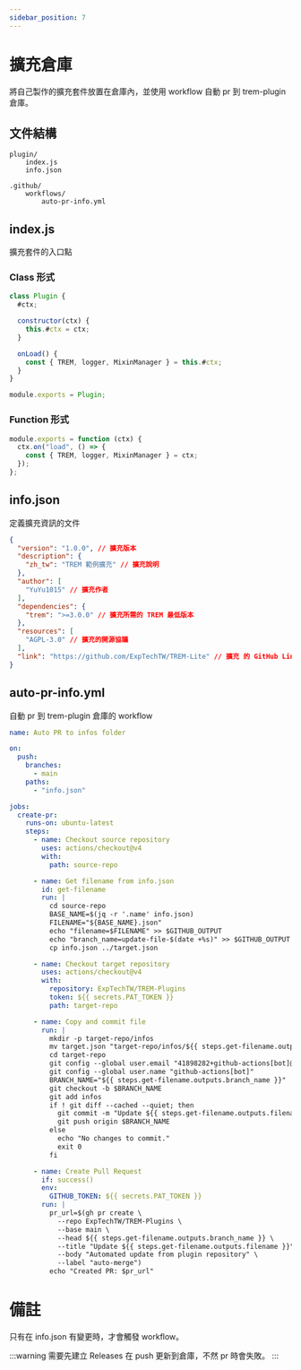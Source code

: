 ```yaml
---
sidebar_position: 7
---
```


# 擴充倉庫

將自己製作的擴充套件放置在倉庫內，並使用 workflow 自動 pr 到 trem-plugin 倉庫。

## 文件結構

```
plugin/
    index.js
    info.json

.github/
    workflows/
        auto-pr-info.yml
```

## index.js

擴充套件的入口點

### Class 形式


```js
class Plugin {
  #ctx;

  constructor(ctx) {
    this.#ctx = ctx;
  }

  onLoad() {
    const { TREM, logger, MixinManager } = this.#ctx;
  }
}

module.exports = Plugin;
```

### Function 形式

```js
module.exports = function (ctx) {
  ctx.on("load", () => {
    const { TREM, logger, MixinManager } = ctx;
  });
};
```

## info.json

定義擴充資訊的文件

```json
{
  "version": "1.0.0", // 擴充版本
  "description": {
    "zh_tw": "TREM 範例擴充" // 擴充說明
  },
  "author": [
    "YuYu1015" // 擴充作者
  ],
  "dependencies": {
    "trem": ">=3.0.0" // 擴充所需的 TREM 最低版本
  },
  "resources": [
    "AGPL-3.0" // 擴充的開源協議
  ],
  "link": "https://github.com/ExpTechTW/TREM-Lite" // 擴充 的 GitHub Link
}
```

## auto-pr-info.yml

自動 pr 到 trem-plugin 倉庫的 workflow

```yml
name: Auto PR to infos folder

on:
  push:
    branches:
      - main
    paths:
      - "info.json"

jobs:
  create-pr:
    runs-on: ubuntu-latest
    steps:
      - name: Checkout source repository
        uses: actions/checkout@v4
        with:
          path: source-repo

      - name: Get filename from info.json
        id: get-filename
        run: |
          cd source-repo
          BASE_NAME=$(jq -r '.name' info.json)
          FILENAME="${BASE_NAME}.json"
          echo "filename=$FILENAME" >> $GITHUB_OUTPUT
          echo "branch_name=update-file-$(date +%s)" >> $GITHUB_OUTPUT
          cp info.json ../target.json

      - name: Checkout target repository
        uses: actions/checkout@v4
        with:
          repository: ExpTechTW/TREM-Plugins
          token: ${{ secrets.PAT_TOKEN }}
          path: target-repo

      - name: Copy and commit file
        run: |
          mkdir -p target-repo/infos
          mv target.json "target-repo/infos/${{ steps.get-filename.outputs.filename }}"
          cd target-repo
          git config --global user.email "41898282+github-actions[bot]@users.noreply.github.com"
          git config --global user.name "github-actions[bot]"
          BRANCH_NAME="${{ steps.get-filename.outputs.branch_name }}"
          git checkout -b $BRANCH_NAME
          git add infos
          if ! git diff --cached --quiet; then
            git commit -m "Update ${{ steps.get-filename.outputs.filename }}"
            git push origin $BRANCH_NAME
          else
            echo "No changes to commit."
            exit 0
          fi

      - name: Create Pull Request
        if: success()
        env:
          GITHUB_TOKEN: ${{ secrets.PAT_TOKEN }}
        run: |
          pr_url=$(gh pr create \
            --repo ExpTechTW/TREM-Plugins \
            --base main \
            --head ${{ steps.get-filename.outputs.branch_name }} \
            --title "Update ${{ steps.get-filename.outputs.filename }}" \
            --body "Automated update from plugin repository" \
            --label "auto-merge")
          echo "Created PR: $pr_url"
```
# 備註

只有在 info.json 有變更時，才會觸發 workflow。

:::warning
需要先建立 Releases 在 push 更新到倉庫，不然 pr 時會失敗。
:::